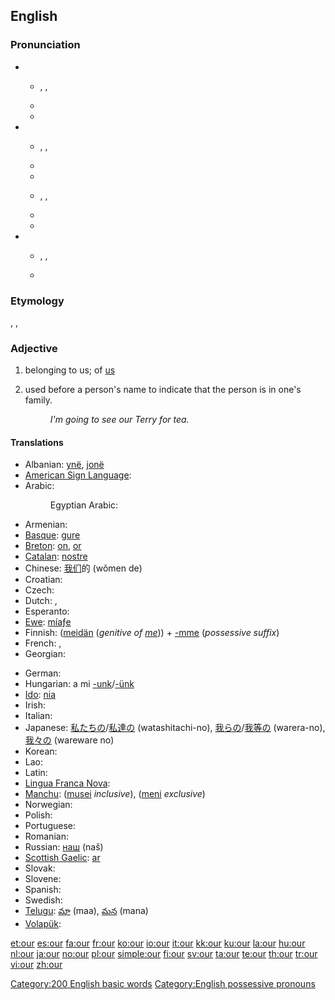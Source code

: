 {{wikipedia}}
==English==

{{rank|do|has|could|63|our|than|some|other}}

===Pronunciation===
* {{a|UK}}
** {{enPR|ouə(r)}}, {{IPA|/aʊə(ɹ)/}}, {{SAMPA|/aU@(r\)/}}
** {{homophones|hour}}
** {{rhymes|aʊə(r)}}
* {{a|US}}
** {{enPR|our}}, {{IPA|/aʊɹ/}}, {{SAMPA|/aUr/}}
** {{audio|en-us-our.ogg|Audio (US)}}
** {{rhymes|aʊə(r)}}
** {{enPR|ar}}, {{IPA|/ɑɹ/}}, {{SAMPA|/Ar/}}
** {{audio|en-us-our-2.ogg|Audio (US)}}
** {{rhymes|ɑː(r)}}
* {{a|AusE}}
** {{enPR|ou(ə)}}, {{IPA|/æɔ(ə)/}}, {{SAMPA|/{O(@)/}}
** {{rhymes|aʊ}}

===Etymology===
{{etyl|enm}} {{term|oure}}, {{etyl|ang}} {{term|ure|ūre||lang=ang}}, {{term|user|ūser|our|lang=ang}}

===Adjective===
{{en-adj|-|desc=possessive adjective}}

# belonging to us; of [[us]]
# {{Northern England|Scotland}} used before a person's name to indicate that the person is in one's family.
#: ''I'm going to see our Terry for tea.''

====Translations====
{{trans-top|belonging to us}}
* Albanian: [[ynë]], [[jonë]]
* [[American Sign Language]]: {{tø|ase|FlatB@IpsiChest-FingerUpPalmAcross RoundHoriz FlatB@ContraChest-FingerUpPalmAside|xs=American Sign Language}}
* Arabic: {{t-|ar|نا|alt=ـنا|tr=-naa|sc=Arab}}
*: Egyptian Arabic: {{tø|arz|نا|alt=ـنا|tr=-naa|sc=Arab|xs=Egyptian Arabic}}
* Armenian: {{t-|hy|մեր|tr=mer|sc=Armn|xs=Armenian}}
* [[Basque]]: [[gure]]
* [[Breton]]: [[on]], [[or]]
* [[Catalan]]: [[nostre]]
* Chinese: [[我们]]的 (wǒmen de)
* Croatian: {{t-|hr|naš}}
* Czech: {{t+|cs|náš|m}}
* Dutch: {{t+|nl|ons}}, {{t+|nl|onze}}
* Esperanto: {{t-|eo|nia|xs=Esperanto}}
* [[Ewe]]: [[míaƒe]]
* Finnish: ([[meidän]] (''genitive of [[me]]'')) + [[-mme#Finnish|-mme]] (''possessive suffix'') <!-- The following belongs in the Finnish entry, not here:
*: '''Note: ''' ''In standard Finnish, the possessive suffix is compulsory and the genitive of the personal pronoun optional. In colloquial Finnish, usually only '''meidän''' (or its colloquial or dialectal variants, '''meiän''', '''myön''') is used.'' -->
* French: {{t+|fr|notre}}, {{t+|fr|nos}}
* Georgian: {{t|ka|ჩვენი|tr=č'veni|sc=Geor|xs=Georgian}}
{{trans-mid}}
* German: {{t+|de|unser}}
* Hungarian: a mi [[-unk]]/[[-ünk]]
* [[Ido]]: [[nia]]
* Irish: {{t-|ga|ár|xs=Irish}}
* Italian: {{t+|it|nostro|m|s|alt=il nostro}}
* Japanese: [[私たち]]の/[[私達]]の (watashitachi-no), [[我ら]]の/[[我等]]の (warera-no), [[我々]]の (wareware no)
* Korean: {{t+|ko|우리|alt=우리의|tr=uri-ui|sc=Hang}}
* Lao: {{t-|lo|ຂອງພວກເຮົາ|tr=khööng phöök-hao|sc=Laoo|xs=Lao}}
* Latin: {{t+|la|noster|m}}
* [[Lingua Franca Nova]]: {{tø|lfn|nos}}
* [[Manchu]]: ([[musei]] ''inclusive''), ([[meni]] ''exclusive'')
* Norwegian: {{t+|no|vår}}
* Polish: {{t+|pl|nasz|m|s}} <!-- The following belongs at [[nasz]], not here: [[nasza]] {{f}}, [[nasze]] {{n}}, [[nasi]] {{m|p}} (people), [[nasze]] {{p}} (all others) -->
* Portuguese: {{t|pt|nosso|m|s}} <!-- The following belongs at [[nosso]], not here: [[nossa]] {{f}}, [[nossos]] {{m|p}}, [[nossas]] {{f|p}} -->
* Romanian: {{t-|ro|nostru|m|s}}
* Russian: [[наш]] (naš)
* [[Scottish Gaelic]]: [[ar#Scottish Gaelic|ar]]
* Slovak: {{t-|sk|náš}}
* Slovene: {{t+|sl|naš|m|s}} <!-- The following belongs at [[naš]], not here: [[naša]] {{f}}, [[naše]] {{n}}, [[naši]] {{m|p}}, [[naše]] {{f|p}}, [[naša]] {{n|p}} -->
* Spanish: {{t-|es|nuestro|m|s}}
* Swedish: {{t+|sv|vår|c|s}}
* [[Telugu]]: [[మా]] (maa), [[మన]] (mana)
* [[Volapük]]: {{t|vo|obsik|xs=Volapük}}
{{trans-bottom}}

[[Category:200 English basic words]]
[[Category:English possessive pronouns]]

[[et:our]]
[[es:our]]
[[fa:our]]
[[fr:our]]
[[ko:our]]
[[io:our]]
[[it:our]]
[[kk:our]]
[[ku:our]]
[[la:our]]
[[hu:our]]
[[nl:our]]
[[ja:our]]
[[no:our]]
[[pl:our]]
[[simple:our]]
[[fi:our]]
[[sv:our]]
[[ta:our]]
[[te:our]]
[[th:our]]
[[tr:our]]
[[vi:our]]
[[zh:our]]